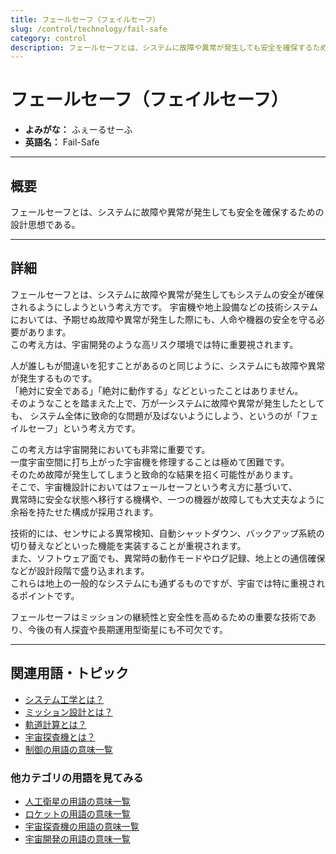 ```yaml
---
title: フェールセーフ（フェイルセーフ）
slug: /control/technology/fail-safe
category: control
description: フェールセーフとは、システムに故障や異常が発生しても安全を確保するための設計思想である。
---
```



<Head>
  <script type="application/ld+json">
    {`{
      "@context": "https://schema.org",
      "@type": "DefinedTerm",
      "name": "フェールセーフ（フェイルセーフ）",
      "inDefinedTermSet": "https://www.space-portal.org",
      "termCode": "control/technology/fail-safe",
      "description": "フェールセーフとは、システムに故障や異常が発生しても安全を確保するための設計思想である。",
      "url": "https://www.space-portal.org/docs/control/technology/fail-safe"
    }`}
  </script>
</Head>

# フェールセーフ（フェイルセーフ）

- **よみがな：** ふぇーるせーふ  
- **英語名：** Fail-Safe  

---

## 概要

フェールセーフとは、システムに故障や異常が発生しても安全を確保するための設計思想である。

---

## 詳細

フェールセーフとは、システムに故障や異常が発生してもシステムの安全が確保されるようにしようという考え方です。
宇宙機や地上設備などの技術システムにおいては、予期せぬ故障や異常が発生した際にも、人命や機器の安全を守る必要があります。  
この考え方は、宇宙開発のような高リスク環境では特に重要視されます。  

人が誰しもが間違いを犯すことがあるのと同じように、システムにも故障や異常が発生するものです。  
「絶対に安全である」「絶対に動作する」などといったことはありません。  
そのようなことを踏まえた上で、万が一システムに故障や異常が発生したとしても、
システム全体に致命的な問題が及ばないようにしよう、というのが「フェイルセーフ」という考え方です。  

この考え方は宇宙開発においても非常に重要です。  
一度宇宙空間に打ち上がった宇宙機を修理することは極めて困難です。  
そのため故障が発生してしまうと致命的な結果を招く可能性があります。  
そこで、宇宙機設計においてはフェールセーフという考え方に基づいて、  
異常時に安全な状態へ移行する機構や、一つの機器が故障しても大丈夫なように余裕を持たせた構成が採用されます。  

技術的には、センサによる異常検知、自動シャットダウン、バックアップ系統の切り替えなどといった機能を実装することが重視されます。  
また、ソフトウェア面でも、異常時の動作モードやログ記録、地上との通信確保などが設計段階で盛り込まれます。  
これらは地上の一般的なシステムにも通ずるものですが、宇宙では特に重視されるポイントです。  

フェールセーフはミッションの継続性と安全性を高めるための重要な技術であり、今後の有人探査や長期運用型衛星にも不可欠です。

---

## 関連用語・トピック

- [システム工学とは？](/docs/control/system-engineering)
- [ミッション設計とは？](/docs/control/mission-design)
- [軌道計算とは？](/docs/orbit/operation/orbit-calculation)
- [宇宙探査機とは？](/docs/explorer/space-probe)
- [制御の用語の意味一覧](/docs/category/control)

### 他カテゴリの用語を見てみる
- [人工衛星の用語の意味一覧](/docs/category/satellite)
- [ロケットの用語の意味一覧](/docs/category/rocket)
- [宇宙探査機の用語の意味一覧](/docs/category/explorer)
- [宇宙開発の用語の意味一覧](/docs/category/glossary)
